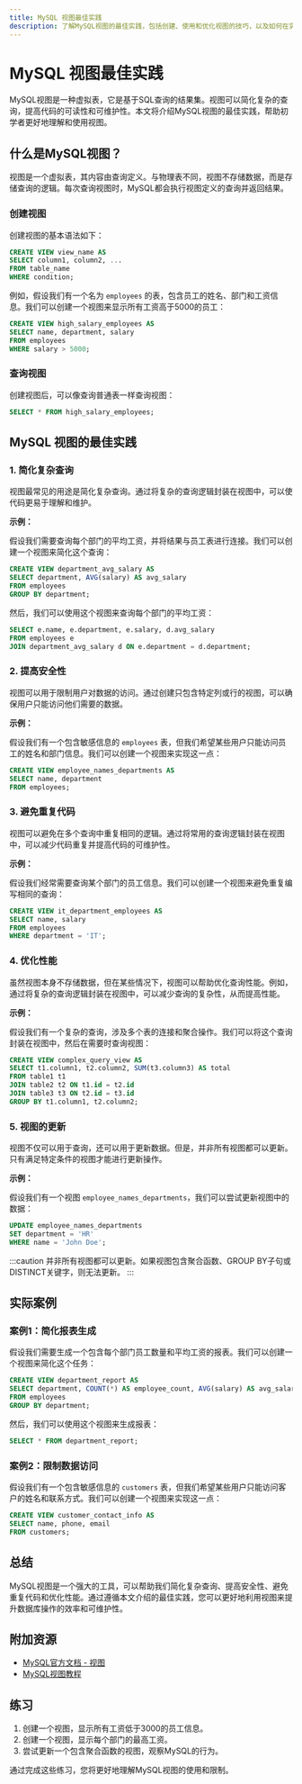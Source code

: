 ```yaml
---
title: MySQL 视图最佳实践
description: 了解MySQL视图的最佳实践，包括创建、使用和优化视图的技巧，以及如何在实际项目中应用视图。
---
```


# MySQL 视图最佳实践

MySQL视图是一种虚拟表，它是基于SQL查询的结果集。视图可以简化复杂的查询，提高代码的可读性和可维护性。本文将介绍MySQL视图的最佳实践，帮助初学者更好地理解和使用视图。

## 什么是MySQL视图？

视图是一个虚拟表，其内容由查询定义。与物理表不同，视图不存储数据，而是存储查询的逻辑。每次查询视图时，MySQL都会执行视图定义的查询并返回结果。

### 创建视图

创建视图的基本语法如下：

```sql
CREATE VIEW view_name AS
SELECT column1, column2, ...
FROM table_name
WHERE condition;
```

例如，假设我们有一个名为 `employees` 的表，包含员工的姓名、部门和工资信息。我们可以创建一个视图来显示所有工资高于5000的员工：

```sql
CREATE VIEW high_salary_employees AS
SELECT name, department, salary
FROM employees
WHERE salary > 5000;
```

### 查询视图

创建视图后，可以像查询普通表一样查询视图：

```sql
SELECT * FROM high_salary_employees;
```

## MySQL 视图的最佳实践

### 1. 简化复杂查询

视图最常见的用途是简化复杂查询。通过将复杂的查询逻辑封装在视图中，可以使代码更易于理解和维护。

**示例：**

假设我们需要查询每个部门的平均工资，并将结果与员工表进行连接。我们可以创建一个视图来简化这个查询：

```sql
CREATE VIEW department_avg_salary AS
SELECT department, AVG(salary) AS avg_salary
FROM employees
GROUP BY department;
```

然后，我们可以使用这个视图来查询每个部门的平均工资：

```sql
SELECT e.name, e.department, e.salary, d.avg_salary
FROM employees e
JOIN department_avg_salary d ON e.department = d.department;
```

### 2. 提高安全性

视图可以用于限制用户对数据的访问。通过创建只包含特定列或行的视图，可以确保用户只能访问他们需要的数据。

**示例：**

假设我们有一个包含敏感信息的 `employees` 表，但我们希望某些用户只能访问员工的姓名和部门信息。我们可以创建一个视图来实现这一点：

```sql
CREATE VIEW employee_names_departments AS
SELECT name, department
FROM employees;
```

### 3. 避免重复代码

视图可以避免在多个查询中重复相同的逻辑。通过将常用的查询逻辑封装在视图中，可以减少代码重复并提高代码的可维护性。

**示例：**

假设我们经常需要查询某个部门的员工信息。我们可以创建一个视图来避免重复编写相同的查询：

```sql
CREATE VIEW it_department_employees AS
SELECT name, salary
FROM employees
WHERE department = 'IT';
```

### 4. 优化性能

虽然视图本身不存储数据，但在某些情况下，视图可以帮助优化查询性能。例如，通过将复杂的查询逻辑封装在视图中，可以减少查询的复杂性，从而提高性能。

**示例：**

假设我们有一个复杂的查询，涉及多个表的连接和聚合操作。我们可以将这个查询封装在视图中，然后在需要时查询视图：

```sql
CREATE VIEW complex_query_view AS
SELECT t1.column1, t2.column2, SUM(t3.column3) AS total
FROM table1 t1
JOIN table2 t2 ON t1.id = t2.id
JOIN table3 t3 ON t2.id = t3.id
GROUP BY t1.column1, t2.column2;
```

### 5. 视图的更新

视图不仅可以用于查询，还可以用于更新数据。但是，并非所有视图都可以更新。只有满足特定条件的视图才能进行更新操作。

**示例：**

假设我们有一个视图 `employee_names_departments`，我们可以尝试更新视图中的数据：

```sql
UPDATE employee_names_departments
SET department = 'HR'
WHERE name = 'John Doe';
```

:::caution
并非所有视图都可以更新。如果视图包含聚合函数、GROUP BY子句或DISTINCT关键字，则无法更新。
:::

## 实际案例

### 案例1：简化报表生成

假设我们需要生成一个包含每个部门员工数量和平均工资的报表。我们可以创建一个视图来简化这个任务：

```sql
CREATE VIEW department_report AS
SELECT department, COUNT(*) AS employee_count, AVG(salary) AS avg_salary
FROM employees
GROUP BY department;
```

然后，我们可以使用这个视图来生成报表：

```sql
SELECT * FROM department_report;
```

### 案例2：限制数据访问

假设我们有一个包含敏感信息的 `customers` 表，但我们希望某些用户只能访问客户的姓名和联系方式。我们可以创建一个视图来实现这一点：

```sql
CREATE VIEW customer_contact_info AS
SELECT name, phone, email
FROM customers;
```

## 总结

MySQL视图是一个强大的工具，可以帮助我们简化复杂查询、提高安全性、避免重复代码和优化性能。通过遵循本文介绍的最佳实践，您可以更好地利用视图来提升数据库操作的效率和可维护性。

## 附加资源

- [MySQL官方文档 - 视图](https://dev.mysql.com/doc/refman/8.0/en/views.html)
- [MySQL视图教程](https://www.mysqltutorial.org/mysql-views-tutorial.aspx)

## 练习

1. 创建一个视图，显示所有工资低于3000的员工信息。
2. 创建一个视图，显示每个部门的最高工资。
3. 尝试更新一个包含聚合函数的视图，观察MySQL的行为。

通过完成这些练习，您将更好地理解MySQL视图的使用和限制。